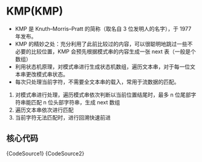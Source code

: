 
# KMP(KMP)

- KMP 是 Knuth–Morris–Pratt 的简称（取名自 3 位发明人的名字），于 1977 年发布。
- KMP 的精妙之处：充分利用了此前比较过的内容，可以很聪明地跳过一些不必要的比较位置，KMP 会预先根据模式串的内容生成一张 next 表（一般是个数组）
- 利用状态机原理，对模式串进行生成状态机数组，遍历文本串，对于每一位文本串更改模式串状态。
- 每次只处理当前字符，不需要全文本串的载入，常用于流数据的匹配。

1. 对模式串进行处理，遍历模式串依次判断以当前位置结尾时，最多 n 位尾部字符串能匹配 n 位头部字符串，生成 next 数组
1. 遍历文本串依次进行匹配
1. 当前字符无法匹配时，进行回溯快速前进


## 核心代码

<CodeBlock language="tsx">{CodeSource1}</CodeBlock>
<CodeBlock language="tsx">{CodeSource2}</CodeBlock>